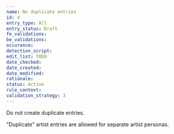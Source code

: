 ```yaml
---
name: No duplicate entries
id: 4
entry_type: All
entry_status: Draft
fe_validations:
be_validations:
occurance:
detection_script:
edit_list: TODO
date_checked:
date_created:
date_modified:
rationale:
status: Active
rule_context:
validation_strategy: 3
---
```

Do not create duplicate entries.

"Duplicate" artist entries are allowed for separate artist personas.